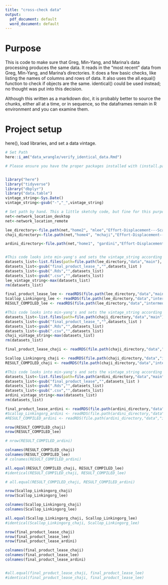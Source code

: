 ```yaml
---
title: "cross-check data"
output:
  pdf_document: default
  word_document: default
---
```

# Purpose
This is code to make sure that Greg, Min-Yang, and Marina's data processing produces the same data.  It reads in the "most recent" data from Greg, Min-Yang, and Marina's directories. It does a few basic checks, like listing the names of columns and rows of data. It also uses the all.equal() function to check if objects are the same. identical() could be used instead; no thought was put into this decision.

Although this written as a markdown doc, it is probably better to source the chunks, either all at a time, or in sequence, so the dataframes remain in R environment and you can examine them.


# Project setup
here(), load libraries, and set a data vintage. 

```r

# Set Path
here::i_am("data_wrangle/verify_identical_data.Rmd")

# Please ensure you have the proper packages installed with (install.packages()) or a request to ITD if any libraries do not load.  


library("here")
library("tidyverse")
library("dbplyr")
library("data.table")
vintage_string<-Sys.Date()
vintage_string<-gsub("-","_",vintage_string)

# Set path by hand. This a little sketchy code, but fine for this purpose. Probably don't reuse this
net<-network_location_desktop
net<-network_location_remote

lee_directory<-file.path(net,"home2", "mlee","Effort-Displacement---Scallop")
chaji_directory<-file.path(net,"home4", "mchaji","Effort-Displacement---Scallop")

ardini_directory<-file.path(net,"home1", "gardini","Effort-Displacement---Scallop")



```

```r
#This code looks into min-yang's and sets the vintage_string according to the most recent data
datasets_list<-list.files(path=file.path(lee_directory,"data","main"), pattern="final_product_lease_")
datasets_list<-gsub("final_product_lease_","",datasets_list )
datasets_list<-gsub(".Rds","",datasets_list)
datasets_list<-gsub(".csv","",datasets_list)
lee_vintage_string<-max(datasets_list)
rm(datasets_list)
```
```r

final_product_lease_lee <- readRDS(file.path(lee_directory,"data","main",paste0("final_product_lease_",lee_vintage_string,".Rds")))
Scallop_Linkingorg_lee <- readRDS(file.path(lee_directory,"data","intermediate",paste0("Scallop_Linkingorg_",lee_vintage_string,".Rds")))
RESULT_COMPILED_lee <- readRDS(file.path(lee_directory,"data","intermediate",paste0("RESULT_COMPILED_",lee_vintage_string,".Rds")))


```




```r
#This code looks into min-yang's and sets the vintage_string according to the most recent data
datasets_list<-list.files(path=file.path(chaji_directory,"data","main"), pattern="final_product_lease_")
datasets_list<-gsub("final_product_lease_","",datasets_list )
datasets_list<-gsub(".Rds","",datasets_list)
datasets_list<-gsub(".csv","",datasets_list)
chaji_vintage_string<-max(datasets_list)
rm(datasets_list)
```

```r
final_product_lease_chaji <- readRDS(file.path(chaji_directory,"data","main",paste0("final_product_lease_",chaji_vintage_string,".Rds")))

Scallop_Linkingorg_chaji <- readRDS(file.path(chaji_directory,"data","intermediate",paste0("Scallop_Linkingorg_",chaji_vintage_string,".Rds")))
RESULT_COMPILED_chaji <- readRDS(file.path(chaji_directory,"data","intermediate",paste0("RESULT_COMPILED_",chaji_vintage_string,".Rds")))


```



```r
#This code looks into min-yang's and sets the vintage_string according to the most recent data
datasets_list<-list.files(path=file.path(ardini_directory,"data","main"), pattern="final_product_lease")
datasets_list<-gsub("final_product_lease","",datasets_list )
datasets_list<-gsub(".Rds","",datasets_list)
datasets_list<-gsub(".csv","",datasets_list)
ardini_vintage_string<-max(datasets_list)
rm(datasets_list)
```

```r
final_product_lease_ardini <- readRDS(file.path(ardini_directory,"data","main",paste0("final_product_lease",ardini_vintage_string,".Rds")))
#Scallop_Linkingorg_ardini <- readRDS(file.path(ardini_directory,"data","intermediate",paste0("Scallop_Linkingorg_",ardini_vintage_string,".Rds")))
#RESULT_COMPILED_ardini <- readRDS(file.path(ardini_directory,"data","intermediate",paste0("RESULT_COMPILED_",ardini_vintage_string,".Rds")))

```

```r
nrow(RESULT_COMPILED_chaji)
nrow(RESULT_COMPILED_lee)

# nrow(RESULT_COMPILED_ardini)

colnames(RESULT_COMPILED_chaji)
colnames(RESULT_COMPILED_lee)
# colnames(RESULT_COMPILED_ardini)

all.equal(RESULT_COMPILED_chaji, RESULT_COMPILED_lee)
#identical(RESULT_COMPILED_chaji, RESULT_COMPILED_lee)

# all.equal(RESULT_COMPILED_chaji, RESULT_COMPILED_ardini)

```


```r
nrow(Scallop_Linkingorg_chaji)
nrow(Scallop_Linkingorg_lee)

colnames(Scallop_Linkingorg_chaji)
colnames(Scallop_Linkingorg_lee)

all.equal(Scallop_Linkingorg_chaji, Scallop_Linkingorg_lee)
#identical(Scallop_Linkingorg_chaji, Scallop_Linkingorg_lee)

```


```r
nrow(final_product_lease_chaji)
nrow(final_product_lease_lee)
nrow(final_product_lease_ardini)

colnames(final_product_lease_chaji)
colnames(final_product_lease_lee)
colnames(final_product_lease_ardini)


#all.equal(final_product_lease_chaji, final_product_lease_lee)
#identical(final_product_lease_chaji, final_product_lease_lee)

```
